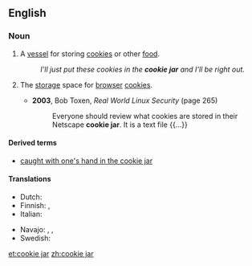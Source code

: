 ==English==

===Noun===
{{wikipedia}}
{{en-noun|head=[[cookie]] [[jar]]}}

# A [[vessel]] for storing [[cookie]]s or other [[food]].
#: ''I'll just put these cookies in the '''cookie jar''' and I'll be right out.''
# {{label|en|Internet}} The [[storage]] space for [[browser]] [[cookie]]s.
#* '''2003''', Bob Toxen, ''Real World Linux Security'' (page 265)
#*: Everyone should review what cookies are stored in their Netscape '''cookie jar'''. It is a text file {{...}}

====Derived terms====
* [[caught with one's hand in the cookie jar]]

====Translations====
{{trans-top|a vessel for storing food}}
* Dutch: {{t|nl|koekjestrommel}}
* Finnish: {{t|fi|keksipurkki}}, {{t|fi|piparipurkki}}
* Italian: {{t|it|biscottiera|f}}
{{trans-mid}}
* Navajo: {{t|nv|bááh łikaní biłeetsʼaʼ}}, {{t|nv|bááh łikaní beʼésaʼ}}, {{t|nv|ásaaʼ bááh dáʼákaʼí łikanígíí biih nájihí}}
* Swedish: {{t+|sv|kakburk|c}}
{{trans-bottom}}

[[et:cookie jar]]
[[zh:cookie jar]]